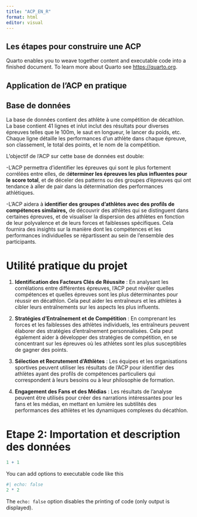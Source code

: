```yaml
---
title: "ACP_EN_R"
format: html
editor: visual
---
```


## Les étapes pour construire une ACP

Quarto enables you to weave together content and executable code into a finished document. To learn more about Quarto see <https://quarto.org>.

## Application de l'ACP en pratique

## Base de données

La base de données contient des athlète à une compétition de décathlon. La base contient 41 lignes et inlut inclut des résultats pour diverses épreuves telles que le 100m, le saut en longueur, le lancer du poids, etc. Chaque ligne détaille les performances d'un athlète dans chaque épreuve, son classement, le total des points, et le nom de la compétition.

L'objectif de l'ACP sur cette base de données est double:

-L'ACP permettra d'identifier les épreuves qui sont le plus fortement corrélées entre elles, de d**éterminer les épreuves les plus influentes pour le score total**, et de déceler des patterns ou des groupes d'épreuves qui ont tendance à aller de pair dans la détermination des performances athlétiques.

-L'ACP aidera à **identifier des groupes d'athlètes avec des profils de compétences similaires,** de découvrir des athlètes qui se distinguent dans certaines épreuves, et de visualiser la dispersion des athlètes en fonction de leur polyvalence et de leurs forces et faiblesses spécifiques. Cela fournira des insights sur la manière dont les compétences et les performances individuelles se répartissent au sein de l'ensemble des participants.

# Utilité pratique du projet

1.  **Identification des Facteurs Clés de Réussite** : En analysant les corrélations entre différentes épreuves, l'ACP peut révéler quelles compétences et quelles épreuves sont les plus déterminantes pour réussir en décathlon. Cela peut aider les entraîneurs et les athlètes à cibler leurs entraînements sur les aspects les plus influents.

2.  **Stratégies d'Entraînement et de Compétition** : En comprenant les forces et les faiblesses des athlètes individuels, les entraîneurs peuvent élaborer des stratégies d'entraînement personnalisées. Cela peut également aider à développer des stratégies de compétition, en se concentrant sur les épreuves où les athlètes sont les plus susceptibles de gagner des points.

3.  **Sélection et Recrutement d'Athlètes** : Les équipes et les organisations sportives peuvent utiliser les résultats de l'ACP pour identifier des athlètes ayant des profils de compétences particuliers qui correspondent à leurs besoins ou à leur philosophie de formation.

4.  **Engagement des Fans et des Médias** : Les résultats de l'analyse peuvent être utilisés pour créer des narrations intéressantes pour les fans et les médias, en mettant en lumière les subtilités des performances des athlètes et les dynamiques complexes du décathlon.

# Etape 2: Importation et description des données

```r
1 + 1
```

You can add options to executable code like this

```r
#| echo: false
2 * 2
```

The `echo: false` option disables the printing of code (only output is displayed).
